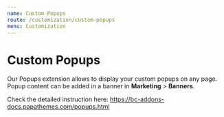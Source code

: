 ```yaml
---
name: Custom Popups
route: /customization/custom-popups
menu: Customization
---
```



# Custom Popups

Our Popups extension allows to display your custom popups on any page. Popup content can be added in a banner in **Marketing** > **Banners**.

Check the detailed instruction here: <https://bc-addons-docs.papathemes.com/popups.html>
